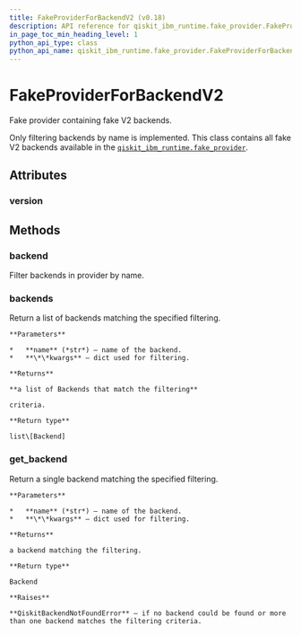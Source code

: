 ```yaml
---
title: FakeProviderForBackendV2 (v0.18)
description: API reference for qiskit_ibm_runtime.fake_provider.FakeProviderForBackendV2 in qiskit-ibm-runtime v0.18
in_page_toc_min_heading_level: 1
python_api_type: class
python_api_name: qiskit_ibm_runtime.fake_provider.FakeProviderForBackendV2
---
```


# FakeProviderForBackendV2

<Class id="qiskit_ibm_runtime.fake_provider.FakeProviderForBackendV2" isDedicatedPage={true} github="https://github.com/qiskit/qiskit-ibm-runtime/tree/stable/0.18/qiskit_ibm_runtime/fake_provider/fake_provider.py" signature="FakeProviderForBackendV2" modifiers="class">
  Fake provider containing fake V2 backends.

  Only filtering backends by name is implemented. This class contains all fake V2 backends available in the [`qiskit_ibm_runtime.fake_provider`](fake-provider#module-qiskit_ibm_runtime.fake_provider "qiskit_ibm_runtime.fake_provider").

  ## Attributes

  ### version

  <Attribute id="qiskit_ibm_runtime.fake_provider.FakeProviderForBackendV2.version" attributeValue="1" />

  ## Methods

  ### backend

  <Function id="qiskit_ibm_runtime.fake_provider.FakeProviderForBackendV2.backend" signature="backend(name=None, **kwargs)">
    Filter backends in provider by name.
  </Function>

  ### backends

  <Function id="qiskit_ibm_runtime.fake_provider.FakeProviderForBackendV2.backends" signature="backends(name=None, **kwargs)">
    Return a list of backends matching the specified filtering.

    **Parameters**

    *   **name** (*str*) – name of the backend.
    *   **\*\*kwargs** – dict used for filtering.

    **Returns**

    **a list of Backends that match the filtering**

    criteria.

    **Return type**

    list\[Backend]
  </Function>

  ### get\_backend

  <Function id="qiskit_ibm_runtime.fake_provider.FakeProviderForBackendV2.get_backend" signature="get_backend(name=None, **kwargs)">
    Return a single backend matching the specified filtering.

    **Parameters**

    *   **name** (*str*) – name of the backend.
    *   **\*\*kwargs** – dict used for filtering.

    **Returns**

    a backend matching the filtering.

    **Return type**

    Backend

    **Raises**

    **QiskitBackendNotFoundError** – if no backend could be found or more than one backend matches the filtering criteria.
  </Function>
</Class>

